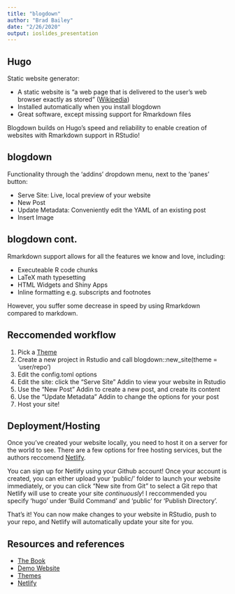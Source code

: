 ```yaml
---
title: "blogdown"
author: "Brad Bailey"
date: "2/26/2020"
output: ioslides_presentation
---
```


## Hugo

Static website generator:  

- A static website is "a web page that is delivered to the user's web browser exactly as stored" ([Wikipedia](https://en.wikipedia.org/wiki/Static_web_page))
- Installed automatically when you install blogdown
- Great software, except missing support for Rmarkdown files  

Blogdown builds on Hugo's speed and reliability to enable creation of websites with Rmarkdown support in RStudio!  

## blogdown

Functionality through the 'addins' dropdown menu, next to the 'panes' button:  

- Serve Site: Live, local preview of your website
- New Post
- Update Metadata: Conveniently edit the YAML of an existing post
- Insert Image

## blogdown cont.

Rmarkdown support allows for all the features we know and love, including:  

- Executeable R code chunks
- LaTeX math typesetting
- HTML Widgets and Shiny Apps
- Inline formatting e.g. subscripts and footnotes

However, you suffer some decrease in speed by using Rmarkdown compared to markdown.

## Reccomended workflow

1. Pick a [Theme](http://themes.gohugo.io)
2. Create a new project in Rstudio and call blogdown::new_site(theme = 'user/repo')
3. Edit the config.toml options
4. Edit the site: click the "Serve Site" Addin to view your website in Rstudio
5. Use the "New Post" Addin to create a new post, and create its content
6. Use the "Update Metadata" Addin to change the options for your post
7. Host your site!

## Deployment/Hosting

Once you've created your website locally, you need to host it on a server for the world to see.
There are a few options for free hosting services, but the authors reccomend [Netlify](https://www.netlify.com).

You can sign up for Netlify using your Github account! Once your account is created, you can either upload your 'public/' folder to launch your website immediately, or you can click "New site from Git" to select a Git repo that Netlify will use to create your site *continuously*! I reccommended you specify 'hugo' under 'Build Command' and 'public' for 'Publish Directory'.

That's it! You can now make changes to your website in RStudio, push to your repo, and Netlify will automatically update your site for you.

## Resources and references

- [The Book](https://bookdown.org/yihui/blogdown/)
- [Demo Website](https://blogdown-demo.rbind.io/)
- [Themes](http://themes.gohugo.io)
- [Netlify](https://www.netlify.com)

